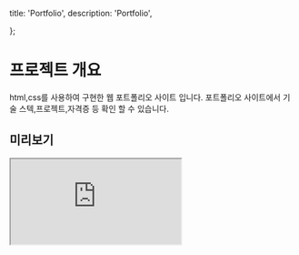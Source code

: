   title: 'Portfolio',
  description: 'Portfolio',
 
};

# 프로젝트 개요 
 html,css를 사용하여 구현한 웹 포트폴리오 사이트 입니다.
 포트폴리오 사이트에서 기술 스텍,프로젝트,자격증 등 확인 할 수 있습니다.


## 미리보기

<div className="w-[1200px] h-[700px] border rounded-xl overflow-hidden shadow-lg mx-auto">
  <iframe
    src="https://dh102007.github.io/Portfolio.io/"
    className="w-full h-full border-0"
    title="프로젝트 미리보기"
  />
</div>